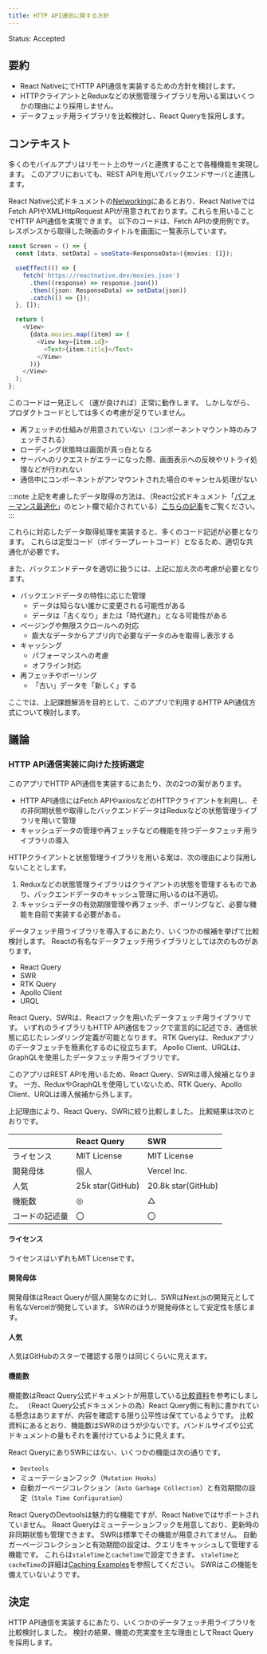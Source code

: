 ```yaml
---
title: HTTP API通信に関する方針
---
```


Status: Accepted

<!--
Proposed: 提案中
Accepted: 採用
Rejected: 却下
Superseded: 廃止
-->

## 要約

- React NativeにてHTTP API通信を実装するための方針を検討します。
- HTTPクライアントとReduxなどの状態管理ライブラリを用いる案はいくつかの理由により採用しません。
- データフェッチ用ライブラリを比較検討し、React Queryを採用します。

## コンテキスト

多くのモバイルアプリはリモート上のサーバと連携することで各種機能を実現します。
このアプリにおいても、REST APIを用いてバックエンドサーバと連携します。

React Native公式ドキュメントの[Networking](https://reactnative.dev/docs/network)にあるとおり、React NativeではFetch APIやXMLHttpRequest APIが用意されております。これらを用いることでHTTP API通信を実現できます。
以下のコードは、Fetch APIの使用例です。レスポンスから取得した映画のタイトルを画面に一覧表示しています。

```typescript
const Screen = () => {
  const [data, setData] = useState<ResponseData>({movies: []});

  useEffect(() => {
    fetch('https://reactnative.dev/movies.json')
      .then((response) => response.json())
      .then((json: ResponseData) => setData(json))
      .catch(() => {});
  }, []);

  return (
    <View>
      {data.movies.map((item) => (
        <View key={item.id}>
          <Text>{item.title}</Text>
        </View>
      ))}
    </View>
  );
};
```

このコードは一見正しく（運が良ければ）正常に動作します。
しかしながら、プロダクトコードとしては多くの考慮が足りていません。

- 再フェッチの仕組みが用意されていない（コンポーネントマウント時のみフェッチされる）
- ローディング状態時は画面が真っ白となる
- サーバへのリクエストがエラーになった際、画面表示への反映やリトライ処理などが行われない
- 通信中にコンポーネントがアンマウントされた場合のキャンセル処理がない

:::note
上記を考慮したデータ取得の方法は、（React公式ドキュメント「[パフォーマンス最適化](https://ja.reactjs.org/docs/hooks-faq.html#performance-optimizations)」のヒント欄で紹介されている）[こちらの記事](https://www.robinwieruch.de/react-hooks-fetch-data/)をご覧ください。
:::

これらに対応したデータ取得処理を実装すると、多くのコード記述が必要となります。
これらは定型コード（ボイラープレートコード）となるため、適切な共通化が必要です。

また、バックエンドデータを適切に扱うには、上記に加え次の考慮が必要となります。

- バックエンドデータの特性に応じた管理
  - データは知らない誰かに変更される可能性がある
  - データは「古くなり」または「時代遅れ」となる可能性がある
- ページングや無限スクロールへの対応
  - 膨大なデータからアプリ内で必要なデータのみを取得し表示する
- キャッシング
  - パフォーマンスへの考慮
  - オフライン対応
- 再フェッチやポーリング
  - 「古い」データを「新しく」する

ここでは、上記課題解消を目的として、このアプリで利用するHTTP API通信方式について検討します。

## 議論

### HTTP API通信実装に向けた技術選定

このアプリでHTTP API通信を実装するにあたり、次の2つの案があります。

- HTTP API通信にはFetch APIやaxiosなどのHTTPクライアントを利用し、その非同期状態や取得したバックエンドデータはReduxなどの状態管理ライブラリを用いて管理
- キャッシュデータの管理や再フェッチなどの機能を持つデータフェッチ用ライブラリの導入

HTTPクライアントと状態管理ライブラリを用いる案は、次の理由により採用しないこととします。

1. Reduxなどの状態管理ライブラリはクライアントの状態を管理するものであり、バックエンドデータのキャッシュ管理に用いるのは不適切。
2. キャッシュデータの有効期限管理や再フェッチ、ポーリングなど、必要な機能を自前で実装する必要がある。

データフェッチ用ライブラリを導入するにあたり、いくつかの候補を挙げて比較検討します。
Reactの有名なデータフェッチ用ライブラリとしては次のものがあります。

- React Query
- SWR
- RTK Query
- Apollo Client
- URQL

React Query、SWRは、Reactフックを用いたデータフェッチ用ライブラリです。
いずれのライブラリもHTTP API通信をフックで宣言的に記述でき、通信状態に応じたレンダリング定義が可能となります。
RTK Queryは、Reduxアプリのデータフェッチを簡素化するのに役立ちます。
Apollo Client、URQLは、GraphQLを使用したデータフェッチ用ライブラリです。

このアプリはREST APIを用いるため、React Query、SWRは導入候補となります。
一方、ReduxやGraphQLを使用していないため、RTK Query、Apollo Client、URQLは導入候補から外します。

上記理由により、React Query、SWRに絞り比較しました。
比較結果は次のとおりです。

|                | React Query      | SWR                |
| :------------- | :--------------- | :----------------- |
| ライセンス     | MIT License      | MIT License        |
| 開発母体       | 個人             | Vercel Inc.        |
| 人気           | 25k star(GitHub) | 20.8k star(GitHub) |
| 機能数         | ◎                | △                  |
| コードの記述量 | 〇               | 〇                 |

#### ライセンス

ライセンスはいずれもMIT Licenseです。

#### 開発母体

開発母体はReact Queryが個人開発なのに対し、SWRはNext.jsの開発元として有名なVercelが開発しています。
SWRのほうが開発母体として安定性を感じます。

#### 人気

人気はGitHubのスターで確認する限りは同じくらいに見えます。

#### 機能数

機能数はReact Query公式ドキュメントが用意している[比較資料](https://react-query.tanstack.com/comparison)を参考にしました。
（React Query公式ドキュメントの為）React Query側に有利に書かれている懸念はありますが、内容を確認する限り公平性は保てているようです。
比較資料にあるとおり、機能数はSWRのほうが少ないです。バンドルサイズや公式ドキュメントの量もそれを裏付けているように見えます。

React QueryにありSWRにはない、いくつかの機能は次の通りです。

- `Devtools`
- ミューテーションフック（`Mutation Hooks`）
- 自動ガーベージコレクション（`Auto Garbage Collection`）と有効期間の設定（`Stale Time Configuration`）

React QueryのDevtoolsは魅力的な機能ですが、React Nativeではサポートされていません。
React Queryはミューテーションフックを用意しており、更新時の非同期状態も管理できます。
SWRは標準でその機能が用意されてません。
自動ガーベージコレクションと有効期間の設定は、クエリをキャッシュして管理する機能です。
これらは`staleTime`と`cacheTime`で設定できます。
`staleTime`と`cacheTime`の詳細は[Caching Examples](https://react-query.tanstack.com/guides/caching)を参照してください。
SWRはこの機能を備えていないようです。

## 決定

HTTP API通信を実装するにあたり、いくつかのデータフェッチ用ライブラリを比較検討しました。
検討の結果、機能の充実度を主な理由としてReact Queryを採用します。
